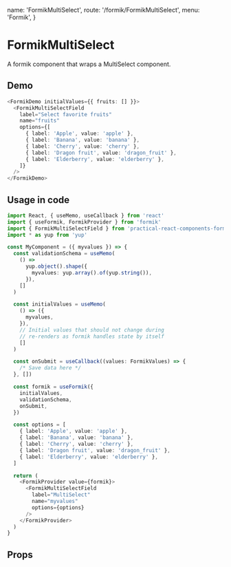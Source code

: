   name: 'FormikMultiSelect',
  route: '/formik/FormikMultiSelect',
  menu: 'Formik',
}

# FormikMultiSelect

A formik component that wraps a MultiSelect component.

## Demo

```typescript type="demo"
<FormikDemo initialValues={{ fruits: [] }}>
  <FormikMultiSelectField
    label="Select favorite fruits"
    name="fruits"
    options={[
      { label: 'Apple', value: 'apple' },
      { label: 'Banana', value: 'banana' },
      { label: 'Cherry', value: 'cherry' },
      { label: 'Dragon fruit', value: 'dragon_fruit' },
      { label: 'Elderberry', value: 'elderberry' },
    ]}
  />
</FormikDemo>
```

## Usage in code

```typescript
import React, { useMemo, useCallback } from 'react'
import { useFormik, FormikProvider } from 'formik'
import { FormikMultiSelectField } from 'practical-react-components-formik'
import * as yup from 'yup'

const MyComponent = ({ myvalues }) => {
  const validationSchema = useMemo(
    () =>
      yup.object().shape({
        myvalues: yup.array().of(yup.string()),
      }),
    []
  )

  const initialValues = useMemo(
    () => ({
      myvalues,
    }),
    // Initial values that should not change during
    // re-renders as formik handles state by itself
    []
  )

  const onSubmit = useCallback((values: FormikValues) => {
    /* Save data here */
  }, [])

  const formik = useFormik({
    initialValues,
    validationSchema,
    onSubmit,
  })

  const options = [
    { label: 'Apple', value: 'apple' },
    { label: 'Banana', value: 'banana' },
    { label: 'Cherry', value: 'cherry' },
    { label: 'Dragon fruit', value: 'dragon_fruit' },
    { label: 'Elderberry', value: 'elderberry' },
  ]

  return (
    <FormikProvider value={formik}>
      <FormikMultiSelectField
        label="MultiSelect"
        name="myvalues"
        options={options}
      />
    </FormikProvider>
  )
}
```

## Props

<Props of="FormikMultiSelect" />
